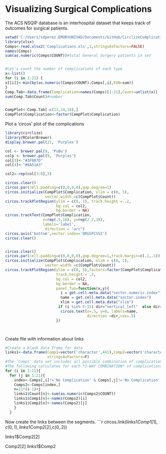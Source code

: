 Visualizing Surgical Complications
========================================================

The ACS NSQIP database is an interhospital dataset that keeps track of outcomes for surgical patients.

```r
setwd('C:/Users/sdperez.EMORYUNIVAD/Documents/GitHub/CirclizeComplications')
library(xlsx)
Comps<-read.xlsx2('Complications.xls',1,stringsAsFactors=FALSE)
names(Comps)
sum(as.numeric(Comps$COUNT))#total General Surgery patients in set


#Let's count the number of complications of each type
x<-list()
for (i in 1:21) {
x[[i]]<-min(by(as.numeric(Comps$COUNT),Comps[,i],FUN=sum))
}
Comp.Tab<-data.frame(Complication=names(Comps)[1:21],Count=unlist(x))
sum(Comp.Tab$Count)#number 


CompPlot<-Comp.Tab[-c(13,14,18),]
CompPlot$Complication<-factor(CompPlot$Complication)
```

Plot a 'circos' plot of the complications

```r
library(circlize)
library(RColorBrewer)
display.brewer.pal(21, 'Purples')

col <- brewer.pal(9, 'PuBu')
colp <- brewer.pal(9, 'Purples')
col[3]<-"#3F007D"
col[4]<-"#6A51A3"

col2<-rep(col[3:9],3)

circos.clear()
circos.par(cell.padding=c(0,0,0,0),gap.degree=1)
circos.initialize(CompPlot$Complication, xlim = c(0, 1),
                  sector.width =c(CompPlot$Count))
circos.trackPlotRegion(ylim = c(0, 1), track.height = .2,
                       bg.col = col2, 
                       bg.border = NA)
circos.trackText(CompPlot$Complication,
                 x=rep(.5,18), y=rep(2.2,18), 
                 labels='label',
                  direction = "arc")
circos.axis('bottom',sector.index='ORGSPCSSI')
circos.clear()


circos.clear()
circos.par(cell.padding=c(0,0,0,0),gap.degree=1,track.margin=c(.1,.1))
circos.initialize(CompPlot$Complication, xlim = c(0, 1),
                  sector.width =c(CompPlot$Count))
circos.trackPlotRegion(ylim = c(0, 5),factors=factor(CompPlot$Complication),
                       track.height = .2,
                       bg.col = col2, 
                       bg.border = NA,
                       panel.fun=function(x,y){
                         i = get.cell.meta.data("sector.numeric.index")
                         name = get.cell.meta.data("sector.index")
                         xlim = get.cell.meta.data("xlim")
                        if (i %in% 5:15) dir="vertical_left"  else dir="vertical_right"
                         circos.text(x=.5, y=8, labels=name, 
                                     direction =dir,cex=.5)
                       })




```
Create file with information about links

```r
#Create a blank data frame for data
links1<-data.frame(Comp1=vector('character',441),Comp2=vector('character',441),Count=numeric(441),
                   stringsAsFactors=F)
#The 'Comps' data set includes all possible combination of complications.
#The following calculates for each *2-WAY COMBINATION* of complications the total occurrences
for (i in 1:21){
  for (j in 1:21){
    index<-Comps[,i]!='No Complication' & Comps[,j]!='No Complication'
    Comps2<-Comps[index,]
    n=21*(i-1)+j
    links1$Count[n]<-sum(as.numeric(Comps2$COUNT))
    links1$Comp1[n]<-names(Comps2)[i]
    links1$Comp2[n]<-names(Comps2)[j]
    }
  }
```

Now create the links between the segments.
```r
circos.link(links1$Comp1[1], c(0,1), links1$Comp2[2],c(0,.2))

links1\$Comp2[2]

Comp2[2]
links1\$Comp2
